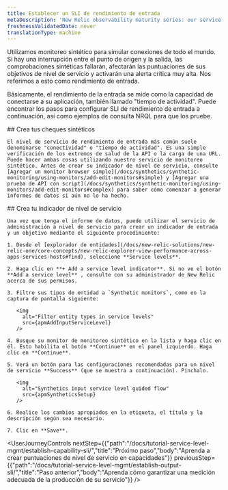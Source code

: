 ```yaml
---
title: Establecer un SLI de rendimiento de entrada
metaDescription: 'New Relic observability maturity series: our service level management guide shows you how to easily measure and communicate the overall health, performance, and quality of your digital products and services to all stakeholders.'
freshnessValidatedDate: never
translationType: machine
---
```




Utilizamos monitoreo sintético para simular conexiones de todo el mundo. Si hay una interrupción entre el punto de origen y la salida, las comprobaciones sintéticas fallarán, afectarán las puntuaciones de sus objetivos de nivel de servicio y activarán una alerta crítica muy alta. Nos referimos a esto como rendimiento de entrada.

Básicamente, el rendimiento de la entrada se mide como la capacidad de conectarse a su aplicación, también llamado "tiempo de actividad". Puede encontrar los pasos para configurar SLI de rendimiento de entrada a continuación, así como ejemplos de consulta NRQL para que los pruebe.

<Steps>
  <Step>
    ## Crea tus cheques sintéticos

    El nivel de servicio de rendimiento de entrada más común suele denominarse "conectividad" o "tiempo de actividad". Es una simple verificación de los extremos de salud de la API o la carga de una URL. Puede hacer ambas cosas utilizando nuestro servicio de monitoreo sintético. Antes de crear su indicador de nivel de servicio, consulte [Agregar un monitor browser simple](/docs/synthetics/synthetic-monitoring/using-monitors/add-edit-monitors#simple) y [Agregar una prueba de API con script](/docs/synthetics/synthetic-monitoring/using-monitors/add-edit-monitors#complex) para saber cómo comenzar a generar informes de datos si aún no lo ha hecho.  

  </Step>

  <Step>
    ## Crea tu indicador de nivel de servicio

    Una vez que tenga el informe de datos, puede utilizar el servicio de administración a nivel de servicio para crear un indicador de entrada y un objetivo mediante el siguiente procedimiento:

    1. Desde el [explorador de entidades](/docs/new-relic-solutions/new-relic-one/core-concepts/new-relic-explorer-view-performance-across-apps-services-hosts#find), seleccione **Service levels**.

    2. Haga clic en **+ Add a service level indicator**. Si no ve el botón **Add a service level** , consulte con su administrador de New Relic acerca de sus permisos.

    3. Filtre sus tipos de entidad a `Synthetic monitors`, como en la captura de pantalla siguiente:

       <img
         alt="Filter entity types in service levels"
         src={apmAddInputServiceLevel}
       />

    4. Busque su monitor de monitoreo sintético en la lista y haga clic en él. Esto habilita el botón **Continue** en el panel izquierdo. Haga clic en **Continue**.

    5. Verá un botón para las configuraciones recomendadas para un nivel de servicio **Success** (que se muestra a continuación). Pinchalo.

       <img
         alt="Synthetics input service level guided flow"
         src={apmSyntheticsSetup}
       />

    6. Realice los cambios apropiados en la etiqueta, el título y la descripción según sea necesario.

    7. Clic en **Save**.
  </Step>
</Steps>

<UserJourneyControls
  nextStep={{"path":"/docs/tutorial-service-level-mgmt/establish-capability-sli/","title":"Próximo paso","body":"Aprenda a crear puntuaciones de nivel de servicio en capacidades"}}
  previousStep={{"path":"/docs/tutorial-service-level-mgmt/establish-output-sli/","title":"Paso anterior","body":"Aprenda cómo garantizar una medición adecuada de la producción de su servicio"}}
/>
